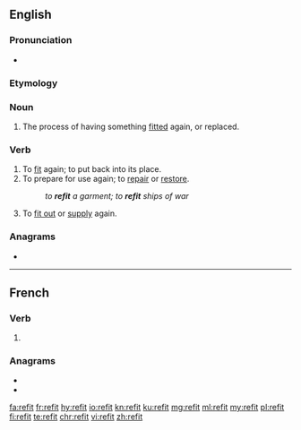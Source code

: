 {{also|refît}}
==English==

===Pronunciation===
* {{rhymes|ɪt|lang=en}}

===Etymology===
{{prefix|en|re|fit}}

===Noun===
{{en-noun}}

# The process of having something [[fit]]ted again, or replaced.

===Verb===
{{en-verb|refits|refitting|refitted|refitted}}

# To [[fit]] again; to put back into its place.
# To prepare for use again; to [[repair]] or [[restore]].
#: ''to '''refit''' a garment; to '''refit''' ships of war''
#: {{rfquotek|Macaulay}}
# To [[fit out]] or [[supply]] again.

===Anagrams===
* {{l|en|treif}}

----

==French==

===Verb===
{{fr-verb-form}}

# {{inflection of|refaire||3|s|phis|lang=fr}}

===Anagrams===
* {{l|fr|frite}}
* {{l|fr|rétif}}

[[fa:refit]]
[[fr:refit]]
[[hy:refit]]
[[io:refit]]
[[kn:refit]]
[[ku:refit]]
[[mg:refit]]
[[ml:refit]]
[[my:refit]]
[[pl:refit]]
[[fi:refit]]
[[te:refit]]
[[chr:refit]]
[[vi:refit]]
[[zh:refit]]